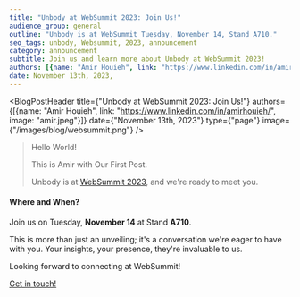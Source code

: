 ```yaml
---
title: "Unbody at WebSummit 2023: Join Us!"
audience_group: general
outline: "Unbody is at WebSummit Tuesday, November 14, Stand A710."
seo_tags: unbody, Websummit, 2023, announcement
category: announcement
subtitle: Join us and learn more about Unbody at WebSummit 2023!
authors: [{name: "Amir Houieh", link: "https://www.linkedin.com/in/amirhouieh/", image: "amir.jpeg"}]
date: November 13th, 2023,
---
```


<BlogPostHeader title={"Unbody at WebSummit 2023: Join Us!"}
                authors={[{name: "Amir Houieh", link: "https://www.linkedin.com/in/amirhouieh/", image: "amir.jpeg"}]}
                date={"November 13th, 2023"}
                type={"page"}
                image={"/images/blog/websummit.png"}
/>
> Hello World!
>
> This is Amir with Our First Post.
>
> Unbody is at [WebSummit 2023](https://websummit.com/), and we're ready to meet you.

#### Where and When?

Join us on Tuesday, **November 14** at Stand **A710**.

This is more than just an unveiling; it's a conversation we're eager to have with you. Your insights, your presence, they're invaluable to us.

Looking forward to connecting at WebSummit!

[Get in touch!](https://forms.gle/Auk5PPzETNL1HD636)
